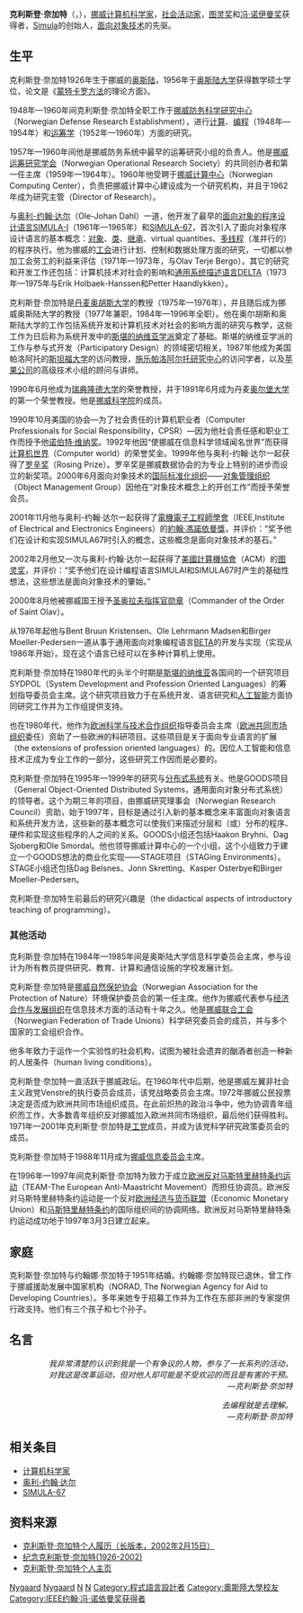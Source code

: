 {{Infobox scientist
| name                    = 克利斯登·奈加特<br>Kristen Nygaard
| image                   = Kristen-Nygaard-SBLP-1997-head.png
| image_size              = 120px
| caption                 =克利斯登·奈加特
| birth_date              = {{birth date|1926|8|27|df=y}}
| birth_place             = [[挪威|挪威]], [[奧斯陸|奧斯陸]]
| death_date              = {{death date and age|2002|8|10|1926|8|27|df=y}}
| death_place             = [[挪威|挪威]], [[奧斯陸|奧斯陸]]<ref>{{Cite web |url=http://www-history.mcs.st-andrews.ac.uk/Biographies/Nygaard.html |title=MacTutor History of Mathematics |accessdate=2019-04-08 |archive-date=2019-04-08 |archive-url=https://web.archive.org/web/20190408153415/http://www-history.mcs.st-andrews.ac.uk/Biographies/Nygaard.html |dead-url=no }}</ref>
| residence               =
| citizenship             =
| nationality             =
| ethnicity               =
| field                   = [[電腦科學|電腦科學]]
| work_institution        = {{link-en|挪威防務科學研究中心|Norwegian Defense Research Establishment}}<br>{{link-en|挪威運籌研究學會|Norwegian Operational Research Society}}<br>{{link-en|挪威計算中心|Norwegian Computing Center}}<br/>[[奧胡斯大學|奧胡斯大學]]<br />[[奧斯陸大學|奧斯陸大學]]
| alma_mater              =
| doctoral_advisor        =
| doctoral_students       =
| known_for               = [[物件導向程式設計|物件導向程式設計]]<br>[[Simula|Simula]]
| prizes                  = [[圖靈獎|圖靈獎]] <small>(2001)</small><br>[[约翰·冯诺依曼奖|IEEE約翰·馮·諾伊曼獎章]] <small>(2002)</small><br>{{link-en|聖奧拉夫指揮官勳章|Royal Norwegian Order of St. Olav}}<br>{{link-en|諾伯特·維納社會與專業責任獎|Norbert Wiener Award for Social and Professional Responsibility}}
| religion                =
| footnotes               =
}}

'''克利斯登·奈加特'''（{{lang-no|'''Kristen Nygaard'''}}，{{bd|1926年|8月27日|2002年|8月10日|catIdx=Nygaard, kristen}}），[[挪威|挪威]][[计算机科学家|计算机科学家]]，[[社会活动家|社会活动家]]，[[图灵奖|图灵奖]]和[[冯·诺伊曼奖|冯·诺伊曼奖]]获得者，[[Simula|Simula]]的创始人，[[面向对象|面向对象技术]]的先驱。

==生平==

克利斯登·奈加特1926年生于挪威的[[奥斯陆|奥斯陆]]，1956年于[[奥斯陆大学|奥斯陆大学]]获得数学硕士学位，论文是《[[蒙特卡罗方法|蒙特卡罗方法]]的理论方面》。

1948年—1960年间克利斯登·奈加特全职工作于[[挪威防务科学研究中心|挪威防务科学研究中心]]（Norwegian Defense Research Establishment），进行[[计算|计算]]、[[编程|编程]]（1948年—1954年）和[[运筹学|运筹学]]（1952年—1960年）方面的研究。

1957年—1960年间他是挪威防务系统中最早的运筹研究小组的负责人。他是[[挪威运筹研究学会|挪威运筹研究学会]]（Norwegian Operational Research Society）的共同创办者和第一任主席（1959年—1964年）。1960年他受聘于[[挪威计算中心|挪威计算中心]]（Norwegian Computing Center），负责把挪威计算中心建设成为一个研究机构，并且于1962年成为研究主管（Director of Research）。

与[[奥利-约翰·达尔|奥利-约翰·达尔]]（Ole-Johan Dahl）一道，他开发了最早的[[面向对象的程序设计语言|面向对象的程序设计语言]][[SIMULA-I|SIMULA-I]]（1961年—1965年）和[[SIMULA-67|SIMULA-67]]，首次引入了面向对象程序设计语言的基本概念：[[对象|对象]]、[[类|类]]、[[继承|继承]]、virtual quantities、[[多线程|多线程]]（准并行的）的程序执行。他为挪威的[[工会|工会]]进行计划、控制和数据处理方面的研究，一切都以参加工会劳工的利益来评估（1971年—1973年，与Olav Terje Bergo）。其它的研究和开发工作还包括：计算机技术对社会的影响和[[Delta语言|通用系统描述语言DELTA]]（1973年—1975年与Erik Holbaek-Hanssen和Petter Haandlykken）。

克利斯登·奈加特是[[丹麦|丹麦]][[奥胡斯大学|奥胡斯大学]]的教授（1975年—1976年），并且随后成为挪威奥斯陆大学的教授（1977年兼职，1984年—1996年全职）。他在奥尔胡斯和奥斯陆大学的工作包括系统开发和计算机技术对社会的影响方面的研究与教学，这些工作为日后称为系统开发中的[[斯堪的纳维亚学派|斯堪的纳维亚学派]]奠定了基础。斯堪的纳维亚学派的工作与参与式开发（Participatory Design）的领域密切相关。1987年他成为美国帕洛阿托的[[斯坦福大学|斯坦福大学]]的访问教授，[[施乐帕洛阿尔托研究中心|施乐帕洛阿尔托研究中心]]的访问学者，以及[[苹果公司|苹果公司]]的高级技术小组的顾问与讲师。

1990年6月他成为[[瑞典|瑞典]][[隆德大学|隆德大学]]的荣誉教授，并于1991年6月成为丹麦[[奥尔堡大学|奥尔堡大学]]的第一个荣誉教授。他是[[挪威科学院|挪威科学院]]的成员。

1990年10月美国的协会—为了社会责任的计算机职业者（Computer Professionals for Social Responsibility，CPSR）—因为他社会责任感和职业工作而授予他[[诺伯特·维纳奖|诺伯特·维纳奖]]。1992年他因“使挪威在信息科学领域闻名世界”而获得[[计算机世界|计算机世界]]（Computer world）的荣誉奖金。1999年他与奥利-约翰·达尔一起获得了[[罗辛奖|罗辛奖]]（Rosing Prize）。罗辛奖是挪威数据协会的为专业上特别的进步而设立的新奖项。2000年6月面向对象技术的[[国际标准化组织|国际标准化组织]]——[[对象管理组织|对象管理组织]]（Object Management Group）因他在“对象技术概念上的开创工作”而授予荣誉会员。

2001年11月他与奥利-约翰·达尔一起获得了[[電機電子工程師學會|電機電子工程師學會]]（IEEE,Institute of Electrical and Electronics Engineers）的[[約翰·馮諾依曼獎|約翰·馮諾依曼獎]]，并评价：“奖予他们在设计和实现SIMULA67时引入的概念，这些概念是面向对象技术的基石。”

2002年2月他又一次与奥利-约翰·达尔一起获得了[[美國計算機協會|美國計算機協會]]（ACM）的[[图灵奖|图灵奖]]，并评价：“奖予他们在设计编程语言SIMULAI和SIMULA67时产生的基础性想法，这些想法是面向对象技术的肇始。”

2000年8月他被挪威国王授予[[圣奥拉夫勋章|圣奥拉夫指挥官勋章]]（Commander of the Order of Saint Olav）。

从1976年起他与Bent Bruun Kristensen、Ole Lehrmann Madsen和Birger Moeller-Pedersen一道从事于通用面向对象编程语言[[BETA_(编程语言)|BETA]]的开发与实现（实现从1986年开始）。现在这个语言已经可以在多种计算机上使用。

克利斯登·奈加特在1980年代的头半个时期是[[斯堪的纳维亚|斯堪的纳维亚]]各国间的一个研究项目SYDPOL（System Development and Profession Oriented Languages）的筹划指导委员会主席。这个研究项目致力于在系统开发、语言研究和[[人工智能|人工智能]]方面协同研究工作并为工作组提供支持。

也在1980年代，他作为[[欧洲科学与技术合作组织|欧洲科学与技术合作组织]]指导委员会主席（[[欧洲共同市场组织|欧洲共同市场组织]]委任）资助了一些欧洲的科研项目。这些项目是关于面向专业语言的扩展（the extensions of profession oriented languages）的。因位人工智能和信息技术正成为专业工作的一部分，这些研究工作因而是必要的。

克利斯登·奈加特在1995年—1999年的研究与[[分布式系统|分布式系统]]有关。他是GOODS项目（General Object-Oriented Distributed Systems，通用面向对象分布式系统）的领导者。这个为期三年的项目，由挪威研究理事会（Norwegian Research Council）资助，始于1997年，目标是通过引入新的基本概念来丰富面向对象语言和系统开发方法，这些新的基本概念可以使我们来描述分层和（或）分布的程序、硬件和实现这些程序的人之间的关系。GOODS小组还包括Haakon Bryhni、Dag Sjoberg和Ole Smordal。他也领导挪威计算中心的一个小组，这个小组致力于建立一个GOODS想法的商业化实现——STAGE项目（STAGing Environments）。STAGE小组还包括Dag Belsnes、Jonn Skretting、Kasper Osterbye和Birger Moeller-Pedersen。

克利斯登·奈加特生前最后的研究兴趣是（the didactical aspects of introductory teaching of programming）。

=== 其他活动 ===

克利斯登·奈加特在1984年—1985年间是奥斯陆大学信息科学委员会主席，参与设计为所有教员提供研究、教育、计算和通信设施的学校发展计划。

克利斯登·奈加特是[[挪威自然保护协会|挪威自然保护协会]]（Norwegian Association for the Protection of Nature）环境保护委员会的第一任主席。他作为挪威代表参与[[经济合作与发展组织|经济合作与发展组织]]在信息技术方面的活动有十年之久。他是[[挪威联合工会|挪威联合工会]]（Norwegian Federation of Trade Unions）科学研究委员会的成员，并与多个国家的工会组织合作。

他多年致力于运作一个实验性的社会机构，试图为被社会遗弃的酗酒者创造一种新的人居条件（human living conditions）。

克利斯登·奈加特一直活跃于挪威政坛。在1960年代中后期，他是挪威左翼非社会主义政党Venstre的执行委员会成员，该党战略委员会主席。1972年挪威公民投票决定是否成为欧洲共同市场组织成员。在此前炽热的政治斗争中，他为协调青年组织而工作，大多数青年组织反对挪威加入欧洲共同市场组织，最后他们获得胜利。1971年—2001年克利斯登·奈加特是[[工党|工党]]成员，并成为该党科学研究政策委员会的成员。

克利斯登·奈加特于1988年11月成为[[挪威信息委员会|挪威信息委员会]]主席。

在1996年—1997年间克利斯登·奈加特为致力于成立[[欧洲反对马斯特里赫特条约运动|欧洲反对马斯特里赫特条约运动]]（TEAM-The European Anti-Maastricht Movement）而担任协调员。欧洲反对马斯特里赫特条约运动是一个反对[[欧洲经济与货币联盟|欧洲经济与货币联盟]]（Economic Monetary Union）和[[马斯特里赫特条约|马斯特里赫特条约]]的国际组织间的协调网络。欧洲反对马斯特里赫特条约运动成功地于1997年3月3日建立起来。

== 家庭 ==

克利斯登·奈加特与约翰娜·奈加特于1951年结婚。约翰娜·奈加特现已退休，曾工作于挪威援助发展中国家机构（NORAD, The Norwegian Agency for Aid to Developing Countries）。多年来她专于招募工作并为工作在东部非洲的专家提供行政支持。他们有三个孩子和七个孙子。

==名言==
<div align="right" style="font-style:italic">
我非常清楚的认识到我是一个有争议的人物，参与了一长系列的活动，<br />
对我这是改革运动，但对他人却可能是不受欢迎的而且是有害的干预。<br />
—克利斯登·奈加特
</div>

<div align="right" style="font-style:italic">
去编程就是去理解。<br />
—克利斯登·奈加特
</div>
== 相关条目 ==

* [[计算机科学家|计算机科学家]]
* [[奥利-约翰·达尔|奥利-约翰·达尔]]
* [[SIMULA-67|SIMULA-67]]

== 资料来源 ==

* [https://web.archive.org/web/20021016163932/http://www.ifi.uio.no/~kristen/PRIVATDOK_MAPPE/PR_CV_KN.html 克利斯登·奈加特个人履历（长版本，2002年2月15日）]
* [http://heim.ifi.uio.no/gisle/in_memoriam_kristen/index.html 纪念克利斯登·奈加特(1926-2002)]{{Wayback|url=http://heim.ifi.uio.no/gisle/in_memoriam_kristen/index.html |date=20180306065324 }}
* [https://web.archive.org/web/20021122193845/http://www.ifi.uio.no/~kristen/ 克利斯登·奈加特个人主页]

{{圖靈獎}}
{{IEEE约翰·冯·诺依曼奖获得者}}
{{Authority control}}
{{DEFAULTSORT:Nygaard, Kristen}}
[[Category:挪威计算机科学家|Nygaard]]
[[Category:图灵奖获得者|Nygaard]]
[[Category:1926年出生|N]]
[[Category:2002年逝世|N]]
[[Category:程式語言設計者|Category:程式語言設計者]]
[[Category:奧斯陸大學校友|Category:奧斯陸大學校友]]
[[Category:IEEE约翰·冯·诺依曼奖获得者|Category:IEEE约翰·冯·诺依曼奖获得者]]